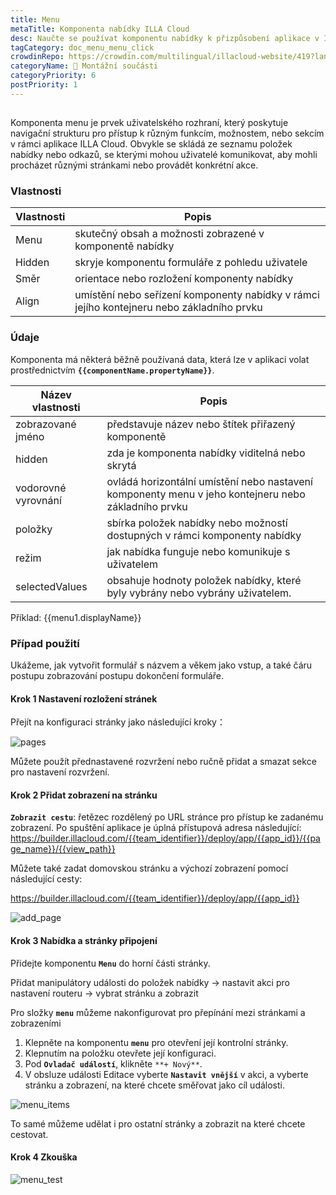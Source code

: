 ```yaml
---
title: Menu
metaTitle: Komponenta nabídky ILLA Cloud
desc: Naučte se používat komponentu nabídky k přizpůsobení aplikace v ILLA Cloudu.
tagCategory: doc_menu_menu_click
crowdinRepo: https://crowdin.com/multilingual/illacloud-website/419?languages=cs&filter=basic&value=0
categoryName: 🧬 Montážní součásti
categoryPriority: 6
postPriority: 1
---
```


## <h2 hidden>Co je to nabídka?</h2>

Komponenta menu je prvek uživatelského rozhraní, který poskytuje navigační strukturu pro přístup k různým funkcím, možnostem, nebo sekcím v rámci aplikace ILLA Cloud. Obvykle se skládá ze seznamu položek nabídky nebo odkazů, se kterými mohou uživatelé komunikovat, aby mohli procházet různými stránkami nebo provádět konkrétní akce.

### Vlastnosti

| Vlastnosti | Popis                                                                                       |
| ---------- | ------------------------------------------------------------------------------------------- |
| Menu       | skutečný obsah a možnosti zobrazené v komponentě nabídky                                    |
| Hidden     | skryje komponentu formuláře z pohledu uživatele                                             |
| Směr       | orientace nebo rozložení komponenty nabídky                                                 |
| Align      | umístění nebo seřízení komponenty nabídky v rámci jejího kontejneru nebo základního prvku   |

### Údaje

Komponenta má některá běžně používaná data, která lze v aplikaci volat prostřednictvím **`{{componentName.propertyName}}`**.

| Název vlastnosti      | Popis                                                                                                            |
| --------------------- | ---------------------------------------------------------------------------------------------------------------- |
| zobrazované jméno     | představuje název nebo štítek přiřazený komponentě                                                               |
| hidden                | zda je komponenta nabídky viditelná nebo skrytá                                                                  |
| vodorovné vyrovnání   | ovládá horizontální umístění nebo nastavení komponenty menu v jeho kontejneru nebo základního prvku              |
| položky               | sbírka položek nabídky nebo možností dostupných v rámci komponenty nabídky                                       |
| režim                 | jak nabídka funguje nebo komunikuje s uživatelem                                                                 |
| selectedValues        | obsahuje hodnoty položek nabídky, které byly vybrány nebo vybrány uživatelem.                                    |

Příklad: {{menu1.displayName}}

### Případ použití

Ukážeme, jak vytvořit formulář s názvem a věkem jako vstup, a také čáru postupu zobrazování postupu dokončení formuláře.

#### Krok 1 Nastavení rozložení stránek

Přejít na konfiguraci stránky jako následující kroky：

![pages](https://cdn.illacloud.com/official-website/img/docs/pages.png)

Můžete použít přednastavené rozvržení nebo ručně přidat a smazat sekce pro nastavení rozvržení.

#### Krok 2 Přidat zobrazení na stránku

**`Zobrazit cestu`**: řetězec rozdělený po URL stránce pro přístup ke zadanému zobrazení. Po spuštění aplikace je úplná přístupová adresa následující: https://builder.illacloud.com/{{team_identifier}}/deploy/app/{{app_id}}/{{page_name}}/{{view_path}}

Můžete také zadat domovskou stránku a výchozí zobrazení pomocí následující cesty:

https://builder.illacloud.com/{{team_identifier}}/deploy/app/{{app_id}}

![add_page](https://cdn.illacloud.com/official-website/img/docs/add_page.png)

#### Krok 3 Nabídka a stránky připojení

Přidejte komponentu **`Menu`** do horní části stránky.

Přidat manipulátory události do položek nabídky → nastavit akci pro nastavení routeru → vybrat stránku a zobrazit

Pro složky **`menu`** můžeme nakonfigurovat pro přepínání mezi stránkami a zobrazeními

1.  Klepněte na komponentu **`menu`** pro otevření její kontrolní stránky.
2.  Klepnutím na položku otevřete její konfiguraci.
3.  Pod **`Ovladač událostí`**, klikněte `**+ Nový**`.
4.  V obsluze události Editace vyberte **`Nastavit vnější`** v akci, a vyberte stránku a zobrazení, na které chcete směřovat jako cíl události.

![menu_items](https://cdn.illacloud.com/official-website/img/docs/menu_items.jpg)

To samé můžeme udělat i pro ostatní stránky a zobrazit na které chcete cestovat.

#### Krok 4 Zkouška

![menu_test](https://cdn.illacloud.com/official-website/img/docs/menu_test.gif)
